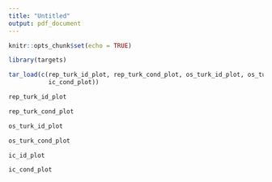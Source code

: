 ```yaml
---
title: "Untitled"
output: pdf_document
---
```


```r
knitr::opts_chunk$set(echo = TRUE)
```

```r
library(targets)

tar_load(c(rep_turk_id_plot, rep_turk_cond_plot, os_turk_id_plot, os_turk_cond_plot, ic_id_plot,
           ic_cond_plot))
```

```r
rep_turk_id_plot
```

```r
rep_turk_cond_plot
```

```r
os_turk_id_plot
```

```r
os_turk_cond_plot
```

```r
ic_id_plot
```

```r
ic_cond_plot
```

